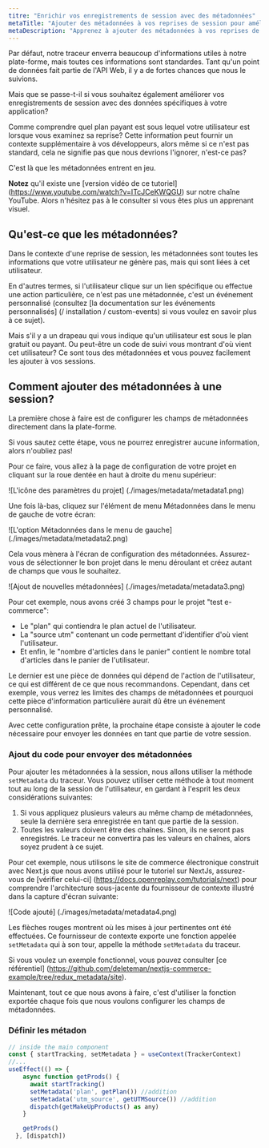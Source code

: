 ```yaml
---
titre: "Enrichir vos enregistrements de session avec des métadonnées"
metaTitle: "Ajouter des métadonnées à vos reprises de session pour améliorer vos informations"
metaDescription: "Apprenez à ajouter des métadonnées à vos reprises de session et à les utiliser pour améliorer les informations que vous obtenez de la plate-forme"
---
```


<YoutubeVideo title="Regardez comment utiliser des métadonnées envoyées depuis votre application Next.js"
  description="Si vous n'aimez pas lire, vous pouvez suivre ce tutoriel vidéo qui vous montre comment envoyer des métadonnées depuis votre application vers la plate-forme OpenReplay"
  videoURL="https://www.youtube.com/watch?v=ITcJCeKWQGU"
  />

Par défaut, notre traceur enverra beaucoup d'informations utiles à notre plate-forme, mais toutes ces informations sont standardes. Tant qu'un point de données fait partie de l'API Web, il y a de fortes chances que nous le suivions.

Mais que se passe-t-il si vous souhaitez également améliorer vos enregistrements de session avec des données spécifiques à votre application?

Comme comprendre quel plan payant est sous lequel votre utilisateur est lorsque vous examinez sa reprise? Cette information peut fournir un contexte supplémentaire à vos développeurs, alors même si ce n'est pas standard, cela ne signifie pas que nous devrions l'ignorer, n'est-ce pas?

C'est là que les métadonnées entrent en jeu.

**Notez** qu'il existe une [version vidéo de ce tutoriel] (https://www.youtube.com/watch?v=ITcJCeKWQGU) sur notre chaîne YouTube. Alors n'hésitez pas à le consulter si vous êtes plus un apprenant visuel.

## Qu'est-ce que les métadonnées?

Dans le contexte d'une reprise de session, les métadonnées sont toutes les informations que votre utilisateur ne génère pas, mais qui sont liées à cet utilisateur.

En d'autres termes, si l'utilisateur clique sur un lien spécifique ou effectue une action particulière, ce n'est pas une métadonnée, c'est un événement personnalisé (consultez [la documentation sur les événements personnalisés] (/ installation / custom-events) si vous voulez en savoir plus à ce sujet).

Mais s'il y a un drapeau qui vous indique qu'un utilisateur est sous le plan gratuit ou payant. Ou peut-être un code de suivi vous montrant d'où vient cet utilisateur? Ce sont tous des métadonnées et vous pouvez facilement les ajouter à vos sessions.

## Comment ajouter des métadonnées à une session?

La première chose à faire est de configurer les champs de métadonnées directement dans la plate-forme.

Si vous sautez cette étape, vous ne pourrez enregistrer aucune information, alors n'oubliez pas!

Pour ce faire, vous allez à la page de configuration de votre projet en cliquant sur la roue dentée en haut à droite du menu supérieur:

![L'icône des paramètres du projet] (./images/metadata/metadata1.png)

Une fois là-bas, cliquez sur l'élément de menu Métadonnées dans le menu de gauche de votre écran:

![L'option Métadonnées dans le menu de gauche] (./images/metadata/metadata2.png)

Cela vous mènera à l'écran de configuration des métadonnées. Assurez-vous de sélectionner le bon projet dans le menu déroulant et créez autant de champs que vous le souhaitez.

![Ajout de nouvelles métadonnées] (./images/metadata/metadata3.png)

Pour cet exemple, nous avons créé 3 champs pour le projet "test e-commerce":

- Le "plan" qui contiendra le plan actuel de l'utilisateur.
- La "source utm" contenant un code permettant d'identifier d'où vient l'utilisateur.
- Et enfin, le "nombre d'articles dans le panier" contient le nombre total d'articles dans le panier de l'utilisateur.

Le dernier est une pièce de données qui dépend de l'action de l'utilisateur, ce qui est différent de ce que nous recommandons. Cependant, dans cet exemple, vous verrez les limites des champs de métadonnées et pourquoi cette pièce d'information particulière aurait dû être un événement personnalisé.

Avec cette configuration prête, la prochaine étape consiste à ajouter le code nécessaire pour envoyer les données en tant que partie de votre session.

### Ajout du code pour envoyer des métadonnées

Pour ajouter les métadonnées à la session, nous allons utiliser la méthode `setMetadata` du traceur. Vous pouvez utiliser cette méthode à tout moment tout au long de la session de l'utilisateur, en gardant à l'esprit les deux considérations suivantes:

1. Si vous appliquez plusieurs valeurs au même champ de métadonnées, seule la dernière sera enregistrée en tant que partie de la session.
2. Toutes les valeurs doivent être des chaînes. Sinon, ils ne seront pas enregistrés. Le traceur ne convertira pas les valeurs en chaînes, alors soyez prudent à ce sujet.

Pour cet exemple, nous utilisons le site de commerce électronique construit avec Next.js que nous avons utilisé pour le tutoriel sur NextJs, assurez-vous de [vérifier celui-ci] (https://docs.openreplay.com/tutorials/next) pour comprendre l'architecture sous-jacente du fournisseur de contexte illustré dans la capture d'écran suivante:

![Code ajouté] (./images/metadata/metadata4.png)

Les flèches rouges montrent où les mises à jour pertinentes ont été effectuées. Ce fournisseur de contexte exporte une fonction appelée `setMetadata` qui à son tour, appelle la méthode `setMetadata` du traceur.

Si vous voulez un exemple fonctionnel, vous pouvez consulter [ce référentiel] (https://github.com/deleteman/nextjs-commerce-example/tree/redux_metadata/site).

Maintenant, tout ce que nous avons à faire, c'est d'utiliser la fonction exportée chaque fois que nous voulons configurer les champs de métadonnées.

### Définir les métadon
```jsx
// inside the main component
const { startTracking, setMetadata } = useContext(TrackerContext)
//...
useEffect(() => {
    async function getProds() {
      await startTracking()
      setMetadata('plan', getPlan()) //addition 
      setMetadata('utm_source', getUTMSource()) //addition
      dispatch(getMakeUpProducts() as any)
    }

    getProds()
  }, [dispatch])
```
